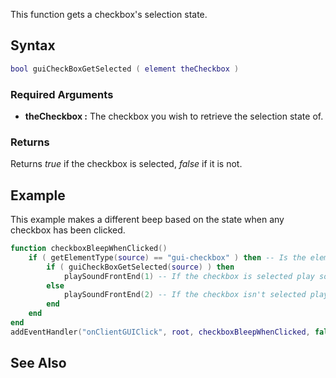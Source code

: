 {{Client function}}
 
This function gets a checkbox's selection state.

==Syntax== 
<syntaxhighlight lang="lua">
bool guiCheckBoxGetSelected ( element theCheckbox )
</syntaxhighlight> 

===Required Arguments=== 
*'''theCheckbox :''' The checkbox you wish to retrieve the selection state of.

===Returns===
Returns ''true'' if the checkbox is selected, ''false'' if it is not.

==Example==
This example makes a different beep based on the state when any checkbox has been clicked.
<syntaxhighlight lang="lua">
function checkboxBleepWhenClicked()
    if ( getElementType(source) == "gui-checkbox" ) then -- Is the element clicked a checkbox?
        if ( guiCheckBoxGetSelected(source) ) then
            playSoundFrontEnd(1) -- If the checkbox is selected play sound 1.
        else
            playSoundFrontEnd(2) -- If the checkbox isn't selected play sound 2.
        end
    end
end
addEventHandler("onClientGUIClick", root, checkboxBleepWhenClicked, false)
</syntaxhighlight>

==See Also==
{{GUI_functions}}